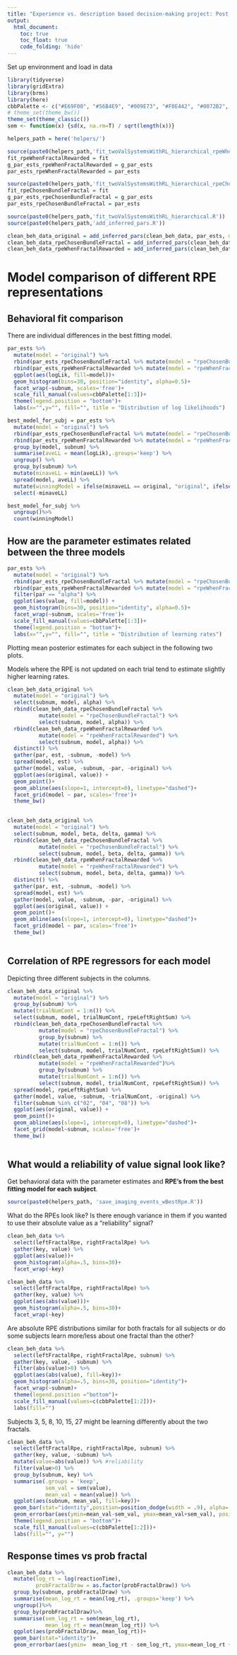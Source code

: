 ```yaml
---
title: "Experience vs. description based decision-making project: Post imaging analyses checks"
output: 
  html_document:
    toc: true
    toc_float: true
    code_folding: 'hide'
---
```


Set up environment and load in data

```r
library(tidyverse)
library(gridExtra)
library(brms)
library(here)
cbbPalette <- c("#E69F00", "#56B4E9", "#009E73", "#F0E442", "#0072B2", "#D55E00", "#CC79A7")
# theme_set(theme_bw())
theme_set(theme_classic())
sem <- function(x) {sd(x, na.rm=T) / sqrt(length(x))}
```

```r
helpers_path = here('helpers/')

source(paste0(helpers_path,'fit_twoValSystemsWithRL_hierarchical_rpeWhenFractalRewarded.R'))
fit_rpeWhenFractalRewarded = fit
g_par_ests_rpeWhenFractalRewarded = g_par_ests
par_ests_rpeWhenFractalRewarded = par_ests

source(paste0(helpers_path,'fit_twoValSystemsWithRL_hierarchical_rpeChosenBundleFractal.R'))
fit_rpeChosenBundleFractal = fit
g_par_ests_rpeChosenBundleFractal = g_par_ests
par_ests_rpeChosenBundleFractal = par_ests

source(paste0(helpers_path,'fit_twoValSystemsWithRL_hierarchical.R'))
source(paste0(helpers_path,'add_inferred_pars.R'))
```

```r
clean_beh_data_original = add_inferred_pars(clean_beh_data, par_ests, model_name="original")
clean_beh_data_rpeChosenBundleFractal = add_inferred_pars(clean_beh_data, par_ests_rpeChosenBundleFractal, model_name="rpeChosenBundleFractal")
clean_beh_data_rpeWhenFractalRewarded = add_inferred_pars(clean_beh_data, par_ests_rpeWhenFractalRewarded, model_name="rpeWhenFractalRewarded")
```

# Model comparison of different RPE representations

## Behavioral fit comparison

There are individual differences in the best fitting model.

```r
par_ests %>%
  mutate(model = "original") %>%
  rbind(par_ests_rpeChosenBundleFractal %>% mutate(model = "rpeChosenBundleFractal")) %>%
  rbind(par_ests_rpeWhenFractalRewarded %>% mutate(model = "rpeWhenFractalRewarded")) %>%
  ggplot(aes(logLik, fill=model))+
  geom_histogram(bins=30, position="identity", alpha=0.5)+
  facet_wrap(~subnum, scales='free')+
  scale_fill_manual(values=cbbPalette[1:3])+
  theme(legend.position = "bottom")+
  labs(x="",y="", fill="", title = "Distribution of log likelihoods")
```

```r
best_model_for_subj = par_ests %>%
  mutate(model = "original") %>%
  rbind(par_ests_rpeChosenBundleFractal %>% mutate(model = "rpeChosenBundleFractal")) %>%
  rbind(par_ests_rpeWhenFractalRewarded %>% mutate(model = "rpeWhenFractalRewarded")) %>%
  group_by(model, subnum) %>%
  summarise(aveLL = mean(logLik),.groups='keep') %>%
  ungroup() %>%
  group_by(subnum) %>%
  mutate(minaveLL = min(aveLL)) %>%
  spread(model, aveLL) %>%
  mutate(winningModel = ifelse(minaveLL == original, "original", ifelse(minaveLL == rpeChosenBundleFractal, "rpeChosenBundleFractal", "rpeWhenFractalRewarded"))) %>%
  select(-minaveLL) 

best_model_for_subj %>%
  ungroup()%>%
  count(winningModel)
```

## How are the parameter estimates related between the three models 

```r
par_ests %>%
  mutate(model = "original") %>%
  rbind(par_ests_rpeChosenBundleFractal %>% mutate(model = "rpeChosenBundleFractal")) %>%
  rbind(par_ests_rpeWhenFractalRewarded %>% mutate(model = "rpeWhenFractalRewarded")) %>%
  filter(par == "alpha") %>%
  ggplot(aes(value, fill=model)) +
  geom_histogram(bins=30, position="identity", alpha=0.5)+
  facet_wrap(~subnum, scales='free')+
  scale_fill_manual(values=cbbPalette[1:3])+
  theme(legend.position = "bottom")+
  labs(x="",y="", fill="", title = "Distribution of learning rates")
```

Plotting mean posterior estimates for each subject in the following two plots.

Models where the RPE is not updated on each trial tend to estimate slightly higher learning rates.

```r
clean_beh_data_original %>%
  mutate(model = "original") %>%
  select(subnum, model, alpha) %>%
  rbind(clean_beh_data_rpeChosenBundleFractal %>%
          mutate(model = "rpeChosenBundleFractal") %>%
          select(subnum, model, alpha)) %>%
  rbind(clean_beh_data_rpeWhenFractalRewarded %>%
          mutate(model = "rpeWhenFractalRewarded") %>%
          select(subnum, model, alpha)) %>%
  distinct() %>%
  gather(par, est, -subnum, -model) %>%
  spread(model, est) %>%
  gather(model, value, -subnum, -par, -original) %>%
  ggplot(aes(original, value)) +
  geom_point()+
  geom_abline(aes(slope=1, intercept=0), linetype="dashed")+
  facet_grid(model ~ par, scales='free')+
  theme_bw()
  
```

```r
clean_beh_data_original %>%
  mutate(model = "original") %>%
  select(subnum, model, beta, delta, gamma) %>%
  rbind(clean_beh_data_rpeChosenBundleFractal %>%
          mutate(model = "rpeChosenBundleFractal") %>%
          select(subnum, model, beta, delta, gamma)) %>%
  rbind(clean_beh_data_rpeWhenFractalRewarded %>%
          mutate(model = "rpeWhenFractalRewarded") %>%
          select(subnum, model, beta, delta, gamma)) %>%
  distinct() %>%
  gather(par, est, -subnum, -model) %>%
  spread(model, est) %>%
  gather(model, value, -subnum, -par, -original) %>%
  ggplot(aes(original, value)) +
  geom_point()+
  geom_abline(aes(slope=1, intercept=0), linetype="dashed")+
  facet_grid(model ~ par, scales='free')+
  theme_bw()
  
```

## Correlation of RPE regressors for each model

Depicting three different subjects in the columns.

```r
clean_beh_data_original %>%
  mutate(model = "original") %>%
  group_by(subnum) %>%
  mutate(trialNumCont = 1:n()) %>%
  select(subnum, model, trialNumCont, rpeLeftRightSum) %>%
  rbind(clean_beh_data_rpeChosenBundleFractal %>%
          mutate(model = "rpeChosenBundleFractal") %>%
          group_by(subnum) %>%
          mutate(trialNumCont = 1:n()) %>%
          select(subnum, model, trialNumCont, rpeLeftRightSum)) %>%
  rbind(clean_beh_data_rpeWhenFractalRewarded %>%
          mutate(model = "rpeWhenFractalRewarded")%>%
          group_by(subnum) %>%
          mutate(trialNumCont = 1:n()) %>%
          select(subnum, model, trialNumCont, rpeLeftRightSum)) %>%
  spread(model, rpeLeftRightSum) %>%
  gather(model, value, -subnum, -trialNumCont, -original) %>%
  filter(subnum %in% c("02", "04", "08")) %>%
  ggplot(aes(original, value)) +
  geom_point()+
  geom_abline(aes(slope=1, intercept=0), linetype="dashed")+
  facet_grid(model~subnum, scales='free')+
  theme_bw()
  
```

## What would a reliability of value signal look like?

Get behavioral data with the parameter estimates and **RPE's from the best fitting model for each subject**.

```r
source(paste0(helpers_path, 'save_imaging_events_wBestRpe.R'))
```

What do the RPEs look like? Is there enough variance in them if you wanted to use their absolute value as a "reliability" signal?

```r
clean_beh_data %>%
  select(leftFractalRpe, rightFractalRpe) %>%
  gather(key, value) %>%
  ggplot(aes(value))+
  geom_histogram(alpha=.5, bins=30)+
  facet_wrap(~key)
```

```r
clean_beh_data %>%
  select(leftFractalRpe, rightFractalRpe) %>%
  gather(key, value) %>%
  ggplot(aes(abs(value)))+
  geom_histogram(alpha=.5, bins=30)+
  facet_wrap(~key)
```
Are absolute RPE distributions similar for both fractals for all subjects or do some subjects learn more/less about one fractal than the other?

```r
clean_beh_data %>%
  select(leftFractalRpe, rightFractalRpe, subnum) %>%
  gather(key, value, -subnum) %>%
  filter(abs(value)>0) %>%
  ggplot(aes(abs(value), fill=key))+
  geom_histogram(alpha=.5, bins=30, position="identity")+
  facet_wrap(~subnum)+
  theme(legend.position ="bottom")+
  scale_fill_manual(values=c(cbbPalette[1:2]))+
  labs(fill="")
```
Subjects 3, 5, 8, 10, 15, 27 might be learning differently about the two fractals.

```r
clean_beh_data %>%
  select(leftFractalRpe, rightFractalRpe, subnum) %>%
  gather(key, value, -subnum) %>%
  mutate(value=abs(value)) %>% #reliability
  filter(value>0) %>%
  group_by(subnum, key) %>%
  summarise(.groups = 'keep', 
            sem_val = sem(value), 
            mean_val = mean(value)) %>%
  ggplot(aes(subnum, mean_val, fill=key))+
  geom_bar(stat="identity",position=position_dodge(width = .9), alpha=.5)+
  geom_errorbar(aes(ymin=mean_val-sem_val, ymax=mean_val+sem_val), position=position_dodge(width = .9), width=.25)+
  theme(legend.position = "bottom")+
  scale_fill_manual(values=c(cbbPalette[1:2]))+
  labs(fill="", y="")
```

## Response times vs prob fractal

```r
clean_beh_data %>%
  mutate(log_rt = log(reactionTime), 
         probFractalDraw = as.factor(probFractalDraw)) %>%
  group_by(subnum, probFractalDraw) %>%
  summarise(mean_log_rt = mean(log_rt), .groups='keep') %>%
  ungroup()%>%
  group_by(probFractalDraw)%>%
  summarise(sem_log_rt = sem(mean_log_rt),
            mean_log_rt = mean(mean_log_rt)) %>%
  ggplot(aes(probFractalDraw, mean_log_rt))+
  geom_bar(stat="identity")+
  geom_errorbar(aes(ymin=  mean_log_rt - sem_log_rt, ymax=mean_log_rt + sem_log_rt), width=.2)
```
